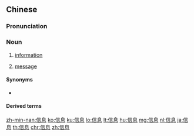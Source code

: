 ==Chinese==
{{zh-forms}}

===Pronunciation===
{{zh-pron
|m=xìn息
|c=seon3 sik1
|h=pfs=sin-sit
|md=séng-sék
|mn=qz:sìn-siak/xm:sìn-sek/tw,zz:sìn-sit
|w=2xin xiq
|ma=Zh-xìnxi.ogg
|cat=n
}}

===Noun===
{{zh-noun}}

# [[information]]
#: {{zh-x|地理 信息 工程|geographic '''information''' engineering}}
# [[message]]

====Synonyms====
* {{sense|information}} {{zh-l|資訊}}

====Derived terms====
{{zh-der|信息安全|信息爆炸|信息產業|信息處理|信息港|信息高速公路|信息化|信息技術|信息科學|信息庫|信息量|信息論|信息社會|信息時代|信息臺|信息系統|信息學|信息戰}}

{{zh-cat|Intermediate}}

[[zh-min-nan:信息]]
[[ko:信息]]
[[ku:信息]]
[[lo:信息]]
[[lt:信息]]
[[hu:信息]]
[[mg:信息]]
[[nl:信息]]
[[ja:信息]]
[[th:信息]]
[[chr:信息]]
[[zh:信息]]